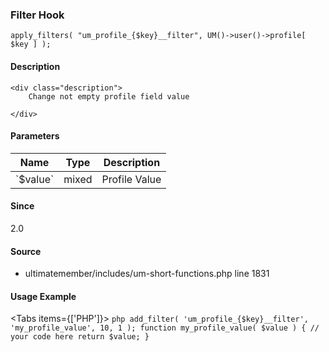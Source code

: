
<UMBreadCrumb type="filter"/>

### Filter Hook    
    
```
apply_filters( "um_profile_{$key}__filter", UM()->user()->profile[ $key ] );
```

#### Description
    <div class="description">
        Change not empty profile field value
 
    </div>

#### Parameters
            
<table className="table-auto mt-2 border dark:border-gray-500 p-5 text-sm text-left">
<thead>
<tr>
<th  className="px-3">Name</th>
<th  className="px-3">Type</th>
<th  className="px-3">Description</th>
</tr>
</thead>
<tbody>
               <tr >
               <td className="px-3 py-2">`$value`</td>
               <td className="px-3 py-2">mixed</td>
               <td className="px-3 py-2 text-sm">Profile Value</td>
               </tr>
</tbody>
</table>

#### Since
<div class="description">
2.0
</div>

#### Source
  - <Link href="https://github.com/ultimatemember/ultimatemember/tree/2.5.0/includes/um-short-functions.php#L1831">ultimatemember/includes/um-short-functions.php</Link> <Link href="https://github.com/ultimatemember/ultimatemember/tree/2.5.0/includes/um-short-functions.php#L1831">line 1831</Link>



#### Usage Example

<Tabs items={['PHP']}>
    <Tab>
    ```php
    add_filter( 'um_profile_{$key}__filter', 'my_profile_value', 10, 1 );
 function my_profile_value( $value ) {
     // your code here
     return $value;
 }
    ```
    </Tab>
</Tabs>
